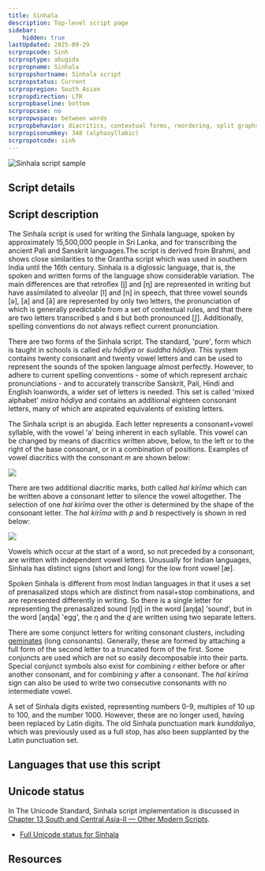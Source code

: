 ```yaml
---
title: Sinhala
description: Top-level script page
sidebar:
    hidden: true
lastUpdated: 2025-09-29
scrpropcode: Sinh
scrproptype: abugida
scrpropname: Sinhala
scrpropshortname: Sinhala script
scrpropstatus: Current
scrpropregion: South Asian
scrpropdirection: LTR
scrpropbaseline: bottom
scrpropcase: no
scrpropwspace: between words
scrpropbehavior: diacritics, contextual forms, reordering, split graphs, required ligatures
scrpropisonumkey: 348 (alphasyllabic)
scrpropotcode: sinh
---
```



![Sinhala script sample](../images/sinh-sample.jpg "Detail from photo of a wall with posters in Sinhala script in Sri Lanka")

## Script details

<ScriptDetails />

## Script description

The Sinhala script is used for writing the Sinhala language, spoken by approximately 15,500,000 people in Sri Lanka, and for transcribing the ancient Pali and Sanskrit languages.The script is derived from Brahmi, and shows close similarities to the Grantha script which was used in southern India until the 16th century. Sinhala is a diglossic language, that is, the spoken and written forms of the language show considerable variation. The main differences are that retroflex [ɭ] and [ɳ] are represented in writing but have assimilated to alveolar [l] and [n] in speech, that three vowel sounds [ə], [a] and [ā] are represented by only two letters, the pronunciation of which is generally predictable from a set of contextual rules, and that there are two letters transcribed ṣ and ś but both pronounced [ʃ]. Additionally, spelling conventions do not always reflect current pronunciation.

There are two forms of the Sinhala script. The standard, 'pure', form which is taught in schools is called _eḷu hōḍiya_ or _śuddha hōḍiya_. This system contains twenty consonant and twenty vowel letters and can be used to represent the sounds of the spoken language almost perfectly. However, to adhere to current spelling conventions - some of which represent archaic pronunciations - and to accurately transcribe Sanskrit, Pali, Hindi and English loanwords, a wider set of letters is needed. This set is called 'mixed alphabet' _miśra hōḍiya_ and contains an additional eighteen consonant letters, many of which are aspirated equivalents of existing letters.

The Sinhala script is an abugida. Each letter represents a consonant+vowel syllable, with the vowel 'a' being inherent in each syllable. This vowel can be changed by means of diacritics written above, below, to the left or to the right of the base consonant, or in a combination of positions. Examples of vowel diacritics with the consonant _m_ are shown below:

![](../images/sinh-SinhaV.png)

There are two additional diacritic marks, both called _hal kirīma_ which can be written above a consonant letter to silence the vowel altogether. The selection of one _hal kirīma_ over the other is determined by the shape of the consonant letter. The _hal kirīma_ with _p_ and _b_ respectively is shown in red below:

![](../images/sinh-SinhalaHal.png.jpg)

Vowels which occur at the start of a word, so not preceded by a consonant, are written with independent vowel letters. Unusually for Indian languages, Sinhala has distinct signs (short and long) for the low front vowel [æ].

Spoken Sinhala is different from most Indian languages in that it uses a set of prenasalized stops which are distinct from nasal+stop combinations, and are represented differently in writing. So there is a single letter for representing the prenasalized sound [ɳɖ] in the word [aɳɖa] 'sound', but in the word [aɳɖa] 'egg', the _ɳ_ and the _ɖ_ are written using two separate letters.

There are some conjunct letters for writing consonant clusters, including [geminates](/reference/glossary#gemination) (long consonants). Generally, these are formed by attaching a full form of the second letter to a truncated form of the first. Some conjuncts are used which are not so easily decomposable into their parts. Special conjunct symbols also exist for combining _r_ either before or after another consonant, and for combining _y_ after a consonant. The _hal kirīma_ sign can also be used to write two consecutive consonants with no intermediate vowel.

A set of Sinhala digits existed, representing numbers 0-9, multiples of 10 up to 100, and the number 1000. However, these are no longer used, having been replaced by Latin digits. The old Sinhala punctuation mark _kunddaliya_, which was previously used as a full stop, has also been supplanted by the Latin punctuation set.

## Languages that use this script

<WsList script='Sinh' wsMax='5' />

## Unicode status

In The Unicode Standard, Sinhala script implementation is discussed in [Chapter 13 South and Central Asia-II — Other Modern Scripts](https://www.unicode.org/versions/latest/core-spec/chapter-13/#G26561).

- [Full Unicode status for Sinhala](/scrlang/unicode/sinh-unicode)



## Resources

<ScriptResources detailSummary='seemore' />

